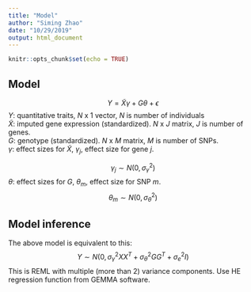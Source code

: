```yaml
---
title: "Model"
author: "Siming Zhao"
date: "10/29/2019"
output: html_document
---
```


```r
knitr::opts_chunk$set(echo = TRUE)
```

## Model
 $$Y = \tilde{X}\gamma + G\theta + \epsilon$$
$Y$: quantitative traits, $N$ x 1 vector, $N$ is number of individuals  
$\tilde{X}$: imputed gene expression (standardized). $N$ x $J$ matrix, $J$ is number of genes.  
$G$: genotype (standardized). $N$ x $M$ matrix, $M$ is number of SNPs.  
$\gamma$: effect sizes for $\tilde{X}$,  $\gamma_j$, effect size for gene $j$.  

$$ \gamma_j \sim N(0, \sigma_\gamma^2)$$
$\theta$: effect sizes for $G$,  $\theta_m$, effect size for SNP $m$.  
$$ \theta_m \sim N(0, \sigma_\theta^2)$$

## Model inference
The above model is equivalent to this: 
$$Y \sim N(0,\sigma_\gamma^2XX^T + \sigma_\theta^2GG^T + \sigma_e^2I) $$
This is REML with multiple (more than 2) variance components. Use HE regression function from GEMMA software.


